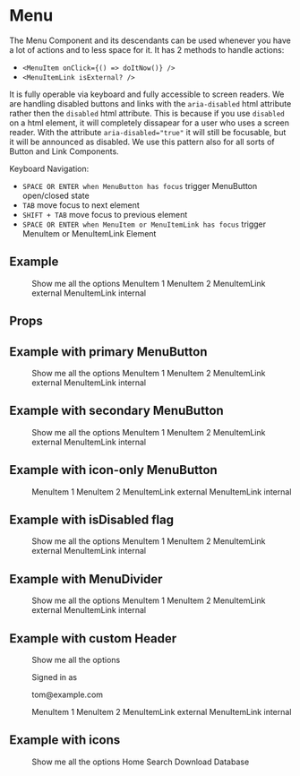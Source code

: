 
<Meta title="Components/Menu" component={Menu} decorators={[ProviderDecorator]} />

# Menu

The Menu Component and its descendants can be used whenever you have a lot of actions and to less space for it. It has 2 methods to handle actions:

- `<MenuItem onClick={() => doItNow()} />`
- `<MenuItemLink isExternal? />`

It is fully operable via keyboard and fully accessible to screen readers. We are handling disabled buttons and links with the `aria-disabled` html attribute rather then the `disabled` html attribute. This is because if you use `disabled` on a html element, it will completely dissapear for a user who uses a screen reader. With the attribute `aria-disabled="true"` it will still be focusable, but it will be announced as disabled. We use this pattern also for all sorts of Button and Link Components.

Keyboard Navigation:

- `SPACE OR ENTER when MenuButton has focus` trigger MenuButton open/closed state
- `TAB` move focus to next element
- `SHIFT + TAB` move focus to previous element
- `SPACE OR ENTER when MenuItem or MenuItemLink has focus` trigger MenuItem or MenuItemLink Element

## Example

<Canvas>
  <Story name="menu-example">
    <div className="flex justify-center space-y-4 h-48 mx-12">
      <Menu>
            <MenuButton rightIcon="chevron-down">Show me all the options</MenuButton>
            <MenuList>
                <MenuItem>
                    MenuItem 1
                </MenuItem>
                <MenuItem>
                    MenuItem 2
                </MenuItem>
                <MenuItemLink
                    isExternal
                    to="https://github.com/trigo-at/design-system">
                    MenuItemLink external
                </MenuItemLink>
                <MenuItemLink
                    to="/">
                    MenuItemLink internal
                </MenuItemLink>
            </MenuList>
        </Menu>
    </div>
  </Story>
</Canvas>

## Props

<ArgsTable of={Menu} />

## Example with primary MenuButton

<Canvas>
  <Story name="menu-example-primary">
    <div className="flex justify-center space-y-4 h-48 mx-12">
      <Menu>
            <MenuButton rightIcon="chevron-down" variant="primary">Show me all the options</MenuButton>
            <MenuList>
                <MenuItem>
                    MenuItem 1
                </MenuItem>
                <MenuItem>
                    MenuItem 2
                </MenuItem>
                <MenuItemLink
                    isExternal
                    to="https://github.com/trigo-at/design-system">
                    MenuItemLink external
                </MenuItemLink>
                <MenuItemLink
                    to="/">
                    MenuItemLink internal
                </MenuItemLink>
            </MenuList>
        </Menu>
    </div>
  </Story>
</Canvas>

## Example with secondary MenuButton

<Canvas>
  <Story name="menu-example-secondary">
    <div className="flex justify-center space-y-4 h-48 mx-12">
      <Menu>
            <MenuButton rightIcon="chevron-down" variant="secondary">Show me all the options</MenuButton>
            <MenuList>
                <MenuItem>
                    MenuItem 1
                </MenuItem>
                <MenuItem>
                    MenuItem 2
                </MenuItem>
                <MenuItemLink
                    isExternal
                    to="https://github.com/trigo-at/design-system">
                    MenuItemLink external
                </MenuItemLink>
                <MenuItemLink
                    to="/">
                    MenuItemLink internal
                </MenuItemLink>
            </MenuList>
        </Menu>
    </div>
  </Story>
</Canvas>

## Example with icon-only MenuButton

<Canvas>
  <Story name="menu-example-icon-only">
    <div className="flex justify-center space-y-4 h-48 mx-12">
      <Menu>
            <MenuButton variant="secondary">
                <Icon icon="dots-horizontal" />
            </MenuButton>
            <MenuList>
                <MenuItem>
                    MenuItem 1
                </MenuItem>
                <MenuItem>
                    MenuItem 2
                </MenuItem>
                <MenuItemLink
                    isExternal
                    to="https://github.com/trigo-at/design-system">
                    MenuItemLink external
                </MenuItemLink>
                <MenuItemLink
                    to="/">
                    MenuItemLink internal
                </MenuItemLink>
            </MenuList>
        </Menu>
    </div>
  </Story>
</Canvas>

## Example with isDisabled flag

<Canvas>
  <Story name="menu-example-disabled">
    <div className="flex justify-center space-y-4 h-48 mx-12">
      <Menu>
            <MenuButton rightIcon="chevron-down">Show me all the options</MenuButton>
            <MenuList>
                <MenuItem isDisabled>
                    MenuItem 1
                </MenuItem>
                <MenuItem isDisabled>
                    MenuItem 2
                </MenuItem>
                <MenuItemLink
                    isExternal
                    isDisabled
                    to="https://github.com/trigo-at/design-system">
                    MenuItemLink external
                </MenuItemLink>
                <MenuItemLink
                    isDisabled
                    to="/">
                    MenuItemLink internal
                </MenuItemLink>
            </MenuList>
        </Menu>
    </div>
  </Story>
</Canvas>

## Example with MenuDivider

<Canvas>
  <Story name="menu-example-divider">
    <div className="flex justify-center space-y-4 h-48 mx-12">
      <Menu>
            <MenuButton rightIcon="chevron-down">Show me all the options</MenuButton>
            <MenuList>
                <MenuItem>
                    MenuItem 1
                </MenuItem>
                <MenuItem>
                    MenuItem 2
                </MenuItem>
                <MenuDivider />
                <MenuItemLink
                    isExternal
                    to="https://github.com/trigo-at/design-system">
                    MenuItemLink external
                </MenuItemLink>
                <MenuItemLink
                    to="/">
                    MenuItemLink internal
                </MenuItemLink>
            </MenuList>
        </Menu>
    </div>
  </Story>
</Canvas>

## Example with custom Header

<Canvas>
  <Story name="menu-example-custom-header">
    <div className="flex justify-center space-y-4 h-60 mx-12">
      <Menu>
            <MenuButton rightIcon="chevron-down">Show me all the options</MenuButton>
            <MenuList>
                <div className="px-4 py-3">
                    <p className="text-sm leading-5">
                        Signed in as
                    </p>
                    <p className="text-sm leading-5 font-medium text-gray-900 truncate">
                        tom@example.com
                    </p>
                </div>
                <MenuDivider />
                <MenuItem>
                    MenuItem 1
                </MenuItem>
                <MenuItem>
                    MenuItem 2
                </MenuItem>
                <MenuItemLink
                    isExternal
                    to="https://github.com/trigo-at/design-system">
                    MenuItemLink external
                </MenuItemLink>
                <MenuItemLink
                    to="/">
                    MenuItemLink internal
                </MenuItemLink>
            </MenuList>
        </Menu>
    </div>
  </Story>
</Canvas>

## Example with icons

<Canvas>
  <Story name="menu-example-icons">
    <div className="flex justify-center space-y-4 h-60 mx-12">
      <Menu>
            <MenuButton rightIcon="chevron-down">Show me all the options</MenuButton>
            <MenuList>
                <MenuItem>
                    <Icon icon="home" className="w-5 h-5 inline-block mr-3" />
                    Home
                </MenuItem>
                <MenuItem>
                    <Icon icon="search" className="w-5 h-5 inline-block mr-3" />
                    Search
                </MenuItem>
                <MenuDivider />
                <MenuItemLink
                    isExternal
                    to="https://www.w3.org/WAI/ER/tests/xhtml/testfiles/resources/pdf/dummy.pdf">
                    <Icon icon="download" className="w-5 h-5 inline-block mr-3" />
                    Download
                </MenuItemLink>
                <MenuItemLink
                    to="/">
                    <Icon icon="database" className="w-5 h-5 inline-block mr-3" />
                    Database
                </MenuItemLink>
            </MenuList>
        </Menu>
    </div>
  </Story>
</Canvas>